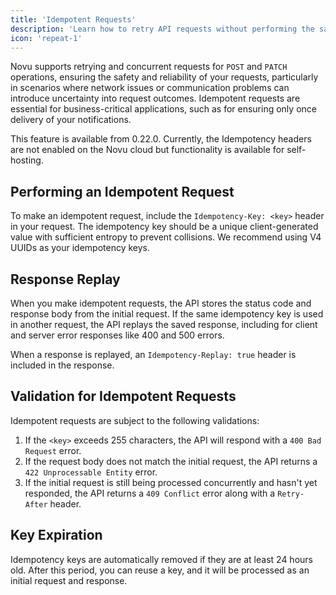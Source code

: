 ```yaml
---
title: 'Idempotent Requests'
description: 'Learn how to retry API requests without performing the same operation twice'
icon: 'repeat-1'
---
```


Novu supports retrying and concurrent requests for `POST` and `PATCH` operations, ensuring the safety and reliability of your requests, particularly in scenarios where network issues or communication problems can introduce uncertainty into request outcomes. Idempotent requests are essential for business-critical applications, such as for ensuring only once delivery of your notifications.

<Note>
    This feature is available from 0.22.0. Currently, the Idempotency headers are not enabled on the Novu cloud but functionality is available for self-hosting. 
</Note>

## Performing an Idempotent Request

To make an idempotent request, include the `Idempotency-Key: <key>` header in your request. The idempotency key should be a unique client-generated value with sufficient entropy to prevent collisions. We recommend using V4 UUIDs as your idempotency keys.

## Response Replay

When you make idempotent requests, the API stores the status code and response body from the initial request. If the same idempotency key is used in another request, the API replays the saved response, including for client and server error responses like 400 and 500 errors.

When a response is replayed, an `Idempotency-Replay: true` header is included in the response.

## Validation for Idempotent Requests

Idempotent requests are subject to the following validations:

1. If the `<key>` exceeds 255 characters, the API will respond with a `400 Bad Request` error.
2. If the request body does not match the initial request, the API returns a `422 Unprocessable Entity` error.
3. If the initial request is still being processed concurrently and hasn't yet responded, the API returns a `409 Conflict` error along with a `Retry-After` header.

## Key Expiration

Idempotency keys are automatically removed if they are at least 24 hours old. After this period, you can reuse a key, and it will be processed as an initial request and response.